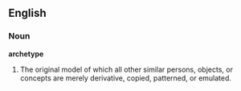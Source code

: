 ==English==
===Noun===
'''archetype'''

# The original model of which all other similar persons, objects, or concepts are merely derivative, copied, patterned, or emulated.